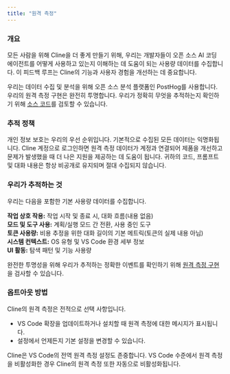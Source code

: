 ```yaml
---
title: "원격 측정"
---
```


### 개요

모든 사람을 위해 Cline을 더 좋게 만들기 위해, 우리는 개발자들이 오픈 소스 AI 코딩 에이전트를 어떻게 사용하고 있는지 이해하는 데 도움이 되는 사용량 데이터를 수집합니다. 이 피드백 루프는 Cline의 기능과 사용자 경험을 개선하는 데 중요합니다.

우리는 데이터 수집 및 분석을 위해 오픈 소스 분석 플랫폼인 PostHog를 사용합니다. 우리의 원격 측정 구현은 완전히 투명합니다. 우리가 정확히 무엇을 추적하는지 확인하기 위해 [소스 코드](https://github.com/cline/cline/blob/main/src/services/posthog/telemetry/TelemetryService.ts)를 검토할 수 있습니다.

### 추적 정책

개인 정보 보호는 우리의 우선 순위입니다. 기본적으로 수집된 모든 데이터는 익명화됩니다. Cline 계정으로 로그인하면 원격 측정 데이터가 계정과 연결되어 제품을 개선하고 문제가 발생했을 때 더 나은 지원을 제공하는 데 도움이 됩니다. 귀하의 코드, 프롬프트 및 대화 내용은 항상 비공개로 유지되며 절대 수집되지 않습니다.

### 우리가 추적하는 것

우리는 다음을 포함한 기본 사용량 데이터를 수집합니다.

**작업 상호 작용:** 작업 시작 및 종료 시, 대화 흐름(내용 없음)\
**모드 및 도구 사용:** 계획/실행 모드 간 전환, 사용 중인 도구\
**토큰 사용량:** 비용 추정을 위한 대화 길이의 기본 메트릭(토큰의 실제 내용 아님)\
**시스템 컨텍스트:** OS 유형 및 VS Code 환경 세부 정보\
**UI 활동:** 탐색 패턴 및 기능 사용량

완전한 투명성을 위해 우리가 추적하는 정확한 이벤트를 확인하기 위해 [원격 측정 구현](https://github.com/cline/cline/blob/main/src/services/posthog/telemetry/TelemetryService.ts)을 검사할 수 있습니다.

### 옵트아웃 방법

Cline의 원격 측정은 전적으로 선택 사항입니다.

-   VS Code 확장을 업데이트하거나 설치할 때 원격 측정에 대한 메시지가 표시됩니다.
-   설정에서 언제든지 기본 설정을 변경할 수 있습니다.

Cline은 VS Code의 전역 원격 측정 설정도 존중합니다. VS Code 수준에서 원격 측정을 비활성화한 경우 Cline의 원격 측정 또한 자동으로 비활성화됩니다.
